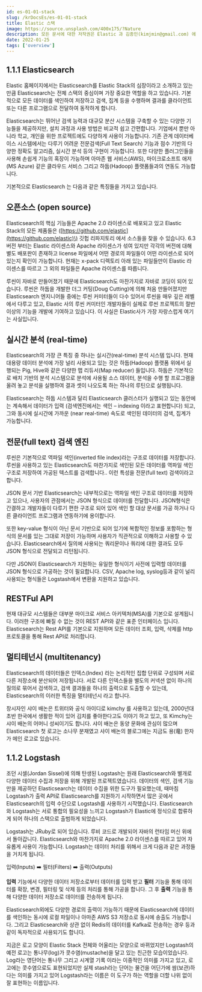 ```yaml
---
id: es-01-01-stack
slug: /krDocsEs/es-01-01-stack
title: Elastic 스택
image: https://source.unsplash.com/400x175/?Nature
description: 모든 문서에 대한 저작권은 Elastic 과 김종민(kimjmin@gmail.com) 에게 있으며 허가되지 않은 무단 복제나 배포 및 출판을 금지합니다. 본 문서의 내용 및 포함된 자료를 인용하고자 하는 경우 출처를 명시하고 게재된 주소를 김종민(kimjmin@gmail.com)에게 알려주시기 바랍니다.
date: 2022-01-25
tags: ['overview']
---
```


## 1.1.1 Elasticsearch

Elastic 홈페이지에서는 Elasticsearch를 Elastic Stack의 심장이라고 소개하고 있는 만큼 Elasticsearch는 전체 스택의 중심이며 가장 중요한 역할을 하고 있습니다. 기본적으로 모든 데이터를 색인하여 저장하고 검색, 집계 등을 수행하며 결과를 클라이언트 또는 다른 프로그램으로 전달하여 동작하게 합니다.

Elasticsearch는 뛰어난 검색 능력과 대규모 분산 시스템을 구축할 수 있는 다양한 기능들을 제공하지만, 설치 과정과 사용 방법은 비교적 쉽고 간편합니다. 기업에서 뿐만 아니라 학교, 개인을 위한 프로젝트에도 다양하게 사용이 가능합니다. 기존 관계 데이터베이스 시스템에서는 다루기 어려운 전문검색\(Full Text Search\) 기능과 점수 기반의 다양한 정확도 알고리즘, 실시간 분석 등의 구현이 가능합니다. 또한 다양한 플러그인들을 사용해 손쉽게 기능의 혹장이 가능하며 아마존 웹 서비스\(AWS\), 마이크로소프트 애저\(MS Azure\) 같은 클라우드 서비스 그리고 하둡\(Hadoop\) 플랫폼들과의 연동도 가능합니다.

기본적으로 Elasticsearch 는 다음과 같은 특징들을 가지고 있습니다.

## 오픈소스 \(open source\)

Elasticsearch의 핵심 기능들은 Apache 2.0 라이센스로 배포되고 있고 Elastic Stack의 모든 제품들은 \([https://github.com/elastic](https://github.com/elastic)\) 깃헙 리파지토리 에서 소스들을 찾을 수 있습니다. 6.3 버전 부터는 Elastic 라이센스와 Apache 라이센스가 섞여 있지만 각각의 버전에 대해 별도 배포판이 존재하고 license 파일에서 어떤 경로의 파일들이 어떤 라이센스로 되어 있는지 확인이 가능합니다. 현재는 x-pack 디렉토리 아래 있는 파일들만이 Elastic 라이센스를 따르고 그 외의 파일들은 Apache 라이센스를 따릅니다.

루씬이 자바로 만들어졌기 때문에 Elasticsearch도 마찬가지로 자바로 코딩이 되어 있습니다. 루씬은 하둡을 개발한 더그 커팅\(Doug Cutting\)에 의해 처음 만들어졌지만 Elasticsearch 엔지니어들 중에는 루씬 커미터들이 다수 있어서 루씬을 매우 깊은 레벨에서 다루고 있고, Elastic 사의 루씬 커미터인 개발자들이 실제로 루씬 프로젝트의 절반 이상의 기능을 개발에 기여하고 있습니다. 이 사실은 Elastic사가 가장 자랑스럽게 여기는 사실입니다.

## 실시간 분석 \(real-time\)

Elasticsearch의 가장 큰 특징 중 하나는 실시간\(real-time\) 분석 시스템 입니다. 현재 대용량 데이터 분석에 가장 널리 사용되고 있는 것은 하둡\(Hadoop\) 플랫폼 위에서 실행되는 Pig, Hive와 같은 다양한 맵 리듀서\(Map reducer\) 들입니다. 하둡은 기본적으로 배치 기반의 분석 시스템으로 분석에 사용될 소스 데이터, 분석을 수행 할 프로그램을 올려 놓고 분석을 실행하여 결과 셋이 나오도록 하는 하나의 루틴으로 실행됩니다.

  Elasticsearch는 하둡 시스템과 달리 Elasticsearch 클러스터가 실행되고 있는 동안에는 계속해서 데이터가 입력 \(검색엔진에서는 색인 – indexing 이라고 표현합니다\) 되고, 그와 동시에 실시간에 가까운 \(near real-time\) 속도로 색인된 데이터의 검색, 집계가 가능합니다.

## 전문\(full text\) 검색 엔진

루씬은 기본적으로 역파일 색인\(inverted file index\)라는 구조로 데이터를 저장합니다. 루씬을 사용하고 있는 Elasticsearch도 마찬가지로 색인된 모든 데이터를 역파일 색인 구조로 저장하여 가공된 텍스트를 검색합니다.. 이런 특성을 전문\(full text\) 검색이라고 합니다.

JSON 문서 기반 Elasticsearch는 내부적으로는 역파일 색인 구조로 데이터를 저장하고 있으나, 사용자의 관점에서는 JSON 형식으로 데이터를 전달합니다. JSON형식은 간결하고 개발자들이 다루기 편한 구조로 되어 있어 색인 할 대상 문서를 가공 하거나 다른 클라이언트 프로그램과 연동하기에 용이합니다.

또한 key-value 형식이 아닌 문서 기반으로 되어 있기에 복합적인 정보를 포함하는 형식의 문서를 있는 그대로 저장이 가능하며 사용자가 직관적으로 이해하고 사용할 수 있습니다. Elasticsearch에서 질의에 사용되는 쿼리문이나 쿼리에 대한 결과도 모두 JSON 형식으로 전달되고 리턴됩니다.

다만 JSON이 Elasticsearch가 지원하는 유일한 형식이기 사전에 입력할 데이터를 JSON 형식으로 가공하는 것이 필요합니다. CSV, Apache log, syslog등과 같이 널리 사용되는 형식들은 Logstash에서 변환을 지원하고 있습니다.

## RESTFul API

현재 대규모 시스템들은 대부분 마이크로 서비스 아키텍처\(MSA\)를 기본으로 설계됩니다. 이러한 구조에 빠질 수 없는 것이 REST API와 같은 표준 인터페이스 입니다. Elasticsearch는 Rest API를 기본으로 지원하며 모든 데이터 조회, 입력, 삭제를 http 프로토콜을 통해 Rest API로 처리합니다.

## 멀티테넌시 \(multitenancy\) 

Elasticsearch의 데이터들은 인덱스\(Index\) 라는 논리적인 집합 단위로 구성되며 서로 다른 저장소에 분산되어 저장됩니다. 서로 다른 인덱스들을 별도의 커넥션 없이 하나의 질의로 묶어서 검색하고, 검색 결과들을 하나의 출력으로 도출할 수 있는데, Elasticsearch의 이러한 특징을 멀티테넌시 라고 합니다.

창시자인 샤이 배논은 트위터와 공식 아이디로 kimchy 를 사용하고 있는데, 2000년대 초반 한국에서 생활한 적이 있어 김치를 좋아한다고도 이야기 하고 있고, 또 Kimchy는 샤이 배논의 어머니 성씨이기도 합니다. 샤이 배논은 동양 문화에 관심이 많으며 Elasticsearch 첫 로고는 소나무 분재였고 샤이 배논의 블로그에는 지금도 용\(竜\) 한자가 메인 로고로 있습니다.


## 1.1.2 Logstash

조던 시셀\(Jordan Sissel\)에 의해 탄생된 Logstash는 원래 Elasticsearch와 별개로 다양한 데이터 수집과 저장을 위해 개발된 프로젝트였습니다. 데이터의 색인, 검색 기능만을 제공하던 Elasticsearch는 데이터 수집을 위한 도구가 필요했는데, 때마침 Logstash가 출력 API로 Elasticsearch를 지원하기 시작하면서 많은 곳에서 Elasticsearch의 입력 수단으로 Logstash를 사용하기 시작했습니다. Elasticsearch와 Logstash는 서로 통합의 필요성을 느끼고 Logstash가 Elastic에 정식으로 합류하게 되어 하나의 스택으로 출범하게 되었습니다. 

Logstash는 JRuby로 되어 있습니다. 루비 코드로 개발되어 자바의 런타임 머신 위에서 돌아갑니다. Elasticsearch와 마찬가지로 Apache 2.0 라이센스를 따르고 있어 자유롭게 사용이 가능합니다. Logstash는 데이터 처리를 위해서 크게 다음과 같은 과정들을 거치게 됩니다.

입력\(Inputs\)  ➡️  필터\(Filters\)  ➡️  출력\(Outputs\)

**입력** 기능에서 다양한 데이터 저장소로부터 데이터를 입력 받고 **필터** 기능을 통해 데이터를 확장, 변경, 필터링 및 삭제 등의 처리를 통해 가공을 합니다. 그 후 **출력** 기능을 통해 다양한 데이터 저장소로 데이터를 전송하게 됩니다. 

Elasticsearch외에도 다양한 경로의 출력이 가능하기 때문에 Elasticsearch에 데이터를 색인하는 동시에 로컬 파일이나 아마존 AWS S3 저장소로 동시에 송출도 가능합니다. 그리고 Elasticsearch와 상관 없이 Redis의 데이터를 Kafka로 전송하는 경우 등과 같이 독자적으로 사용되기도 합니다.

지금은 로고 모양이 Elastic Stack 전체와 어울리는 모양으로 바뀌었지만 Logstash의 예전 로고는 통나무\(log\)가 콧수염\(mustache\)을 달고 있는 친근한 모습이었습니다. Log라는 영단어는 통나무 그리고 시계열 기록 이라는 이중적인 의미를 가지고 있고, 로고에는 콧수염으로도 표현되었지만 실제 stash라는 단어는 물건을 어딘가에 쌈\(보관\)하다는 의미를 가지고 있어 Logstash라는 이름은 이 도구가 하는 역할을 더할 나위 없이 잘 표현하는 이름입니다.
